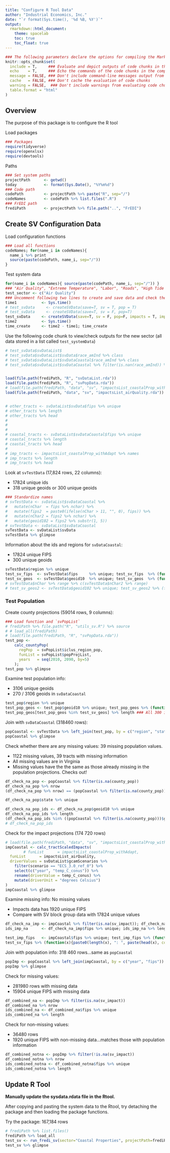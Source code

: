 ```yaml
---
title: "Configure R Tool Data"
author: "Industrial Economics, Inc."
date: "`r format(Sys.time(), '%d %B, %Y')`"
output:
  rmarkdown::html_document:
    theme: spacelab
    toc: true
    toc_float: true
---
```


<style>
/* Simplified version of Bootstrap's responsive table CSS */
.table-responsive {
    display: block;
    width: 100%;
    overflow-x: auto;
}

.table-responsive > table {
    width: 100%;
}
</style>


```r
### The following parameters declare the options for compiling the Markdown document.
knitr::opts_chunk$set(
  include = T,     ### Evaluate and depict outputs of code chunks in the compiled document
  echo    = T,     ### Echo the commands of the code chunks in the compiled document
  message = FALSE, ### Don't include command-line messages output from evaluating code chunks
  cache   = FALSE, ### Don't cache the evaluation of code chunks
  warning = FALSE,  ### Don't include warnings from evaluating code chunks
  table.format = "html" 
)
```

## Overview

The purpose of this package is to configure the R tool

Load packages 

```r
### Packages
require(tidyverse)
require(openxlsx)
require(devtools)
```


Paths



```r
### Set system paths
projectPath      <- getwd()
today            <- format(Sys.Date(), "%Y%m%d")
### Code path
codePath         <- projectPath %>% paste("R", sep="/")
codeNames        <- codePath %>% list.files(".R")
### FrEDI path
frediPath        <- projectPath %>% file.path("..", "FrEDI")
```


## Create SV Configuration Data


Load configuration functions

```r
### Load all functions
codeNames; for(name_i in codeNames){ 
  name_i %>% print
  source(paste(codePath, name_i, sep="/")) 
}

```

Test system data



```r
for(name_i in codeNames){ source(paste(codePath, name_i, sep="/")) }
### "Air Quality", "Extreme Temperature", "Labor", "Roads", "High Tide Flooding and Traffic", "Coastal Properties"
test_sector <- c("Air Quality")
### Uncomment following two lines to create and save data and check the outputs
time1           <- Sys.time()
# test_svData     <- createSVData(save=T, sv = T, pop = T)
# test_svData     <- createSVData(save=T, sv = F, pop=T)
test_svData     <- createSVData(save=T, sv = F, pop=F, impacts = T, impactSectors = test_sector, format=F)
time2           <- Sys.time()
time_create     <- time2 - time1; time_create
```

Use the following code chunk to view/check outputs for the new sector (all data stored in a list called `test_systemData`)

```r

# test_svData$svDataList$
# test_svData$svDataList$svData$race_amInd %>% class
# test_svData$svDataList$svDataCoastal$race_amInd %>% class
# test_svData$svDataList$svDataCoastal %>% filter(is.nan(race_amInd)) %>% nrow


load(file.path(frediPath, "R", "svDataList.rda"))
load(file.path(frediPath, "R", "svPopData.rda"))
# load(file.path(frediPath, "data", "sv", "impactsList_coastalProp_withAdapt.rda"))
load(file.path(frediPath, "data", "sv", "impactsList_airQuality.rda"))


# other_tracts <- svDataList$svData$fips %>% unique
# other_tracts %>% length
# other_tracts %>% head
# 
# 
# 
# coastal_tracts <- svDataList$svDataCoastal$fips %>% unique
# coastal_tracts %>% length
# coastal_tracts %>% head
# 
# imp_tracts <- impactsList_coastalProp_withAdapt %>% names
# imp_tracts %>% length
# imp_tracts %>% head
```


Look at `svTestData` (17,824 rows, 22 columns):

* 17824 unique ids
* 318 unique geoids or 300 unique geoids


```r
### Standardize names
# svTestData <- svDataList$svDataCoastal %>%
#   mutate(nChar  = fips %>% nchar) %>%
#   mutate(fips2  = paste0(ifelse(nChar > 11, "", 0), fips)) %>%
#   mutate(nChar2 = fips2 %>% nchar) %>%
#   mutate(geoid102 = fips2 %>% substr(1, 5))
# svTestData <- svDataList$svDataCoastal
svTestData <- svDataList$svData
svTestData %>% glimpse
```

Information about the ids and regions for `svDataCoastal`:

* 17824 unique FIPS
* 300 unique geoids

```r
svTestData$region %>% unique
test_sv_fips  <- svTestData$fips     %>% unique; test_sv_fips  %>% (function(x){paste0(length(x), ": ", paste(head(x), collapse=", "))})
test_sv_geos  <- svTestData$geoid10  %>% unique; test_sv_geos  %>% (function(x){paste0(length(x), ": ", paste(head(x), collapse=", "))})
# svTestData$nChar %>% range %>% c(svTestData$nChar2 %>% range)
# test_sv_geos2 <- svTestData$geoid102 %>% unique; test_sv_geos2 %>% (function(x){paste0(length(x), ": ", paste(head(x), collapse=", "))})
```


### Test Population

Create county projections (59014 rows, 9 columns):


```r
### Load function and `svPopList`
# frediPath %>% file.path("R", "utils_sv.R") %>% source
# # load_all(frediPath)
# load(file.path(frediPath, "R", "svPopData.rda"))
test_pop <- 
    calc_countyPop(
      regPop  = svPopList$iclus_region_pop,
      funList = svPopList$popProjList,
      years   = seq(2010, 2090, by=5)
    ); 
test_pop %>% glimpse
```

Examine test population info:

* 3106 unique geoids
* 270 / 3106 geoids in `svDataCoastal`

```r
test_pop$region %>% unique
test_pop_geos <- test_pop$geoid10 %>% unique; test_pop_geos %>% (function(x){paste0(length(x), ": ", paste(head(x), collapse=", "))})
test_pop_geos[test_pop_geos %in% test_sv_geos] %>% length ### All 300 ids present
```



Join with `svDataCoastal` (318460 rows):

```r
popCoastal <- svTestData %>% left_join(test_pop, by = c("region", "state", "geoid10"))
popCoastal %>% glimpse
```


Check whether there are any missing values: 39 missing population values. 

* 1122 missing values, 39 tracts with missing information
* All missing values are in Virginia
* Missing values have the the same as those already missing in the population projections. Checks out!

```r
df_check_na_pop <- popCoastal %>% filter(is.na(county_pop))
df_check_na_pop %>% nrow
(df_check_na_pop %>% nrow) == (popCoastal %>% filter(is.na(county_pop)) %>% nrow)

df_check_na_pop$state %>% unique

df_check_na_pop_ids <- df_check_na_pop$geoid10 %>% unique
df_check_na_pop_ids %>% length
(df_check_na_pop_ids %in% ((popCoastal %>% filter(is.na(county_pop)))$geoid10 %>% unique)) %>% all
# df_check_na_pop_ids
```


Check for the impact projections (174 720 rows)

```r
# load(file.path(frediPath, "data", "sv", "impactsList_coastalProp_withAdapt.rda"))
impCoastal <- calc_tractScaledImpacts(
        # funList      = impactsList_coastalProp_withAdapt,
  funList      = impactsList_airQuality,
  driverValues = svDataList$gcamScenarios %>% 
    filter(scenario == "ECS_3.0_ref_0") %>% 
    select(c("year", "temp_C_conus")) %>%
    rename(driverValue = temp_C_conus) %>%
    mutate(driverUnit = "degrees Celsius")
)
impCoastal %>% glimpse
```

Examine missing info: No missing values

* Impacts data has 1920 unique FIPS
* Compare with SV block group data with 17824 unique values

```r
df_check_na_imp <- impCoastal %>% filter(is.na(sv_impact)); df_check_na_imp %>% nrow
ids_imp_na      <- df_check_na_imp$fips %>% unique; ids_imp_na %>% length

test_imp_fips   <- impCoastal$fips %>% unique; test_imp_fips %>% (function(x){paste0(length(x), ": ", paste(head(x), collapse=", "))})
test_sv_fips %>% (function(x){paste0(length(x), ": ", paste(head(x), collapse=", "))})
```

Join with population info: 318 460 rows...same as `popCoastal`

```r
popImp <- popCoastal %>% left_join(impCoastal, by = c("year", "fips"))
popImp %>% glimpse
```


Check for missing values:

* 281980 rows with missing data
* 15904 unique FIPS with missing data

```r
df_combined_na <- popImp %>% filter(is.na(sv_impact))
df_combined_na %>% nrow
ids_combined_na <- df_combined_na$fips %>% unique
ids_combined_na %>% length
```

Check for non-missing values:

* 36480 rows
* 1920 unique FIPS with non-missing data...matches those with population information

```r
df_combined_notna <- popImp %>% filter(!is.na(sv_impact))
df_combined_notna %>% nrow
ids_combined_notna <- df_combined_notna$fips %>% unique
ids_combined_notna %>% length
```

## Update R Tool

**Manually update the sysdata.rdata file in the Rtool.**

After copying and pasting the system data to the Rtool, try detaching the package and then loading the package functions. 


Try the package: 167,184 rows

```r
# frediPath %>% list.files()
frediPath %>% load_all
test_sv <- run_fredi_sv(sector="Coastal Properties", projectPath=frediPath)
test_sv %>% glimpse
```








